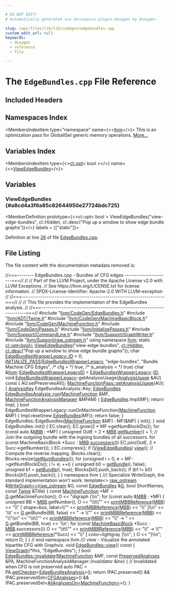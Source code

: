 ```yaml
---

# DO NOT EDIT!
# Automatically generated via docusaurus-plugin-doxygen by Doxygen.

slug: /api/files/lib/lib/codegen/edgebundles-cpp
custom_edit_url: null
keywords:
  - doxygen
  - reference
  - file

---
```





# The `EdgeBundles.cpp` File Reference

<DoxygenPage pluginConfig={pluginConfig}>



## Included Headers

<IncludesList>
<IncludesListItem
  filePath="llvm/CodeGen/EdgeBundles.h"
  permalink="/docs/api/files/include/include/llvm/include/llvm/codegen/edgebundles-h"
  isLocal="true" />
<IncludesListItem
  filePath="llvm/ADT/Twine.h"
  permalink="/docs/api/files/include/include/llvm/include/llvm/adt/twine-h"
  isLocal="true" />
<IncludesListItem
  filePath="llvm/CodeGen/MachineBasicBlock.h"
  permalink="/docs/api/files/include/include/llvm/include/llvm/codegen/machinebasicblock-h"
  isLocal="true" />
<IncludesListItem
  filePath="llvm/CodeGen/MachineFunction.h"
  permalink="/docs/api/files/include/include/llvm/include/llvm/codegen/machinefunction-h"
  isLocal="true" />
<IncludesListItem
  filePath="llvm/CodeGen/Passes.h"
  permalink="/docs/api/files/include/include/llvm/include/llvm/codegen/passes-h"
  isLocal="true" />
<IncludesListItem
  filePath="llvm/InitializePasses.h"
  permalink="/docs/api/files/include/include/llvm/initializepasses-h"
  isLocal="true" />
<IncludesListItem
  filePath="llvm/Support/CommandLine.h"
  permalink="/docs/api/files/include/include/llvm/include/llvm/support/commandline-h"
  isLocal="true" />
<IncludesListItem
  filePath="llvm/Support/GraphWriter.h"
  permalink="/docs/api/files/include/include/llvm/include/llvm/support/graphwriter-h"
  isLocal="true" />
<IncludesListItem
  filePath="llvm/Support/raw_ostream.h"
  permalink="/docs/api/files/include/include/llvm/include/llvm/support/raw-ostream-h"
  isLocal="true" />
</IncludesList>

## Namespaces Index

<MembersIndex>

<MembersIndexItem
  type="namespace"
  name={<><a href="/docs/api/namespaces/llvm">llvm</a></>}>
This is an optimization pass for GlobalISel generic memory operations. <a href="/docs/api/namespaces/llvm/#details">More...</a>
</MembersIndexItem>

</MembersIndex>

## Variables Index

<MembersIndex>

<MembersIndexItem
  type={<><a href="/docs/api/classes/llvm/cl/opt">cl::opt</a>&lt; bool &gt;</>}
  name={<><a href="#a8cd4a3f6a85c82644950e27724bdc725">ViewEdgeBundles</a></>}>
</MembersIndexItem>

</MembersIndex>


<SectionDefinition>

## Variables

### ViewEdgeBundles {#a8cd4a3f6a85c82644950e27724bdc725}

<MemberDefinition
  prototype={<>cl::opt&lt; bool &gt; ViewEdgeBundles(&quot;view-edge-bundles&quot;, cl::Hidden, cl::desc(&quot;Pop up a window to show edge bundle graphs&quot;))</>}
  labels = {["static"]}>

Definition at line <a href="#l00026">26</a> of file <a href="/docs/api/files/lib/lib/codegen/edgebundles-cpp">EdgeBundles.cpp</a>.
</MemberDefinition>

</SectionDefinition>

## File Listing

The file content with the documentation metadata removed is:

<ProgramListing>

<Link id="l00001" /><CodeLine lineNumber="1"><Highlight kind="comment">//===-------- EdgeBundles.cpp - Bundles of CFG edges ----------------------===//</Highlight><Highlight kind="normal"></Highlight></CodeLine>
<Link id="l00002" /><CodeLine lineNumber="2"><Highlight kind="normal"></Highlight><Highlight kind="comment">//</Highlight><Highlight kind="normal"></Highlight></CodeLine>
<Link id="l00003" /><CodeLine lineNumber="3"><Highlight kind="normal"></Highlight><Highlight kind="comment">// Part of the LLVM Project, under the Apache License v2.0 with LLVM Exceptions.</Highlight><Highlight kind="normal"></Highlight></CodeLine>
<Link id="l00004" /><CodeLine lineNumber="4"><Highlight kind="normal"></Highlight><Highlight kind="comment">// See https://llvm.org/LICENSE.txt for license information.</Highlight><Highlight kind="normal"></Highlight></CodeLine>
<Link id="l00005" /><CodeLine lineNumber="5"><Highlight kind="normal"></Highlight><Highlight kind="comment">// SPDX-License-Identifier: Apache-2.0 WITH LLVM-exception</Highlight><Highlight kind="normal"></Highlight></CodeLine>
<Link id="l00006" /><CodeLine lineNumber="6"><Highlight kind="normal"></Highlight><Highlight kind="comment">//</Highlight><Highlight kind="normal"></Highlight></CodeLine>
<Link id="l00007" /><CodeLine lineNumber="7"><Highlight kind="normal"></Highlight><Highlight kind="comment">//===----------------------------------------------------------------------===//</Highlight><Highlight kind="normal"></Highlight></CodeLine>
<Link id="l00008" /><CodeLine lineNumber="8"><Highlight kind="normal"></Highlight><Highlight kind="comment">//</Highlight><Highlight kind="normal"></Highlight></CodeLine>
<Link id="l00009" /><CodeLine lineNumber="9"><Highlight kind="normal"></Highlight><Highlight kind="comment">// This file provides the implementation of the EdgeBundles analysis.</Highlight><Highlight kind="normal"></Highlight></CodeLine>
<Link id="l00010" /><CodeLine lineNumber="10"><Highlight kind="normal"></Highlight><Highlight kind="comment">//</Highlight><Highlight kind="normal"></Highlight></CodeLine>
<Link id="l00011" /><CodeLine lineNumber="11"><Highlight kind="normal"></Highlight><Highlight kind="comment">//===----------------------------------------------------------------------===//</Highlight><Highlight kind="normal"></Highlight></CodeLine>
<Link id="l00012" /><CodeLine lineNumber="12"><Highlight kind="normal"></Highlight></CodeLine>
<Link id="l00013" /><CodeLine lineNumber="13"><Highlight kind="normal"></Highlight><Highlight kind="preprocessor">#include &quot;<a href="/docs/api/files/include/include/llvm/include/llvm/codegen/edgebundles-h">llvm/CodeGen/EdgeBundles.h</a>&quot;</Highlight><Highlight kind="normal"></Highlight></CodeLine>
<Link id="l00014" /><CodeLine lineNumber="14"><Highlight kind="normal"></Highlight><Highlight kind="preprocessor">#include &quot;<a href="/docs/api/files/include/include/llvm/include/llvm/adt/twine-h">llvm/ADT/Twine.h</a>&quot;</Highlight><Highlight kind="normal"></Highlight></CodeLine>
<Link id="l00015" /><CodeLine lineNumber="15"><Highlight kind="normal"></Highlight><Highlight kind="preprocessor">#include &quot;<a href="/docs/api/files/include/include/llvm/include/llvm/codegen/machinebasicblock-h">llvm/CodeGen/MachineBasicBlock.h</a>&quot;</Highlight><Highlight kind="normal"></Highlight></CodeLine>
<Link id="l00016" /><CodeLine lineNumber="16"><Highlight kind="normal"></Highlight><Highlight kind="preprocessor">#include &quot;<a href="/docs/api/files/include/include/llvm/include/llvm/codegen/machinefunction-h">llvm/CodeGen/MachineFunction.h</a>&quot;</Highlight><Highlight kind="normal"></Highlight></CodeLine>
<Link id="l00017" /><CodeLine lineNumber="17"><Highlight kind="normal"></Highlight><Highlight kind="preprocessor">#include &quot;<a href="/docs/api/files/include/include/llvm/include/llvm/codegen/passes-h">llvm/CodeGen/Passes.h</a>&quot;</Highlight><Highlight kind="normal"></Highlight></CodeLine>
<Link id="l00018" /><CodeLine lineNumber="18"><Highlight kind="normal"></Highlight><Highlight kind="preprocessor">#include &quot;<a href="/docs/api/files/include/include/llvm/initializepasses-h">llvm/InitializePasses.h</a>&quot;</Highlight><Highlight kind="normal"></Highlight></CodeLine>
<Link id="l00019" /><CodeLine lineNumber="19"><Highlight kind="normal"></Highlight><Highlight kind="preprocessor">#include &quot;<a href="/docs/api/files/include/include/llvm/include/llvm/support/commandline-h">llvm/Support/CommandLine.h</a>&quot;</Highlight><Highlight kind="normal"></Highlight></CodeLine>
<Link id="l00020" /><CodeLine lineNumber="20"><Highlight kind="normal"></Highlight><Highlight kind="preprocessor">#include &quot;<a href="/docs/api/files/include/include/llvm/include/llvm/support/graphwriter-h">llvm/Support/GraphWriter.h</a>&quot;</Highlight><Highlight kind="normal"></Highlight></CodeLine>
<Link id="l00021" /><CodeLine lineNumber="21"><Highlight kind="normal"></Highlight><Highlight kind="preprocessor">#include &quot;<a href="/docs/api/files/include/include/llvm/include/llvm/support/raw-ostream-h">llvm/Support/raw&#95;ostream.h</a>&quot;</Highlight><Highlight kind="normal"></Highlight></CodeLine>
<Link id="l00022" /><CodeLine lineNumber="22"><Highlight kind="normal"></Highlight></CodeLine>
<Link id="l00023" /><CodeLine lineNumber="23"><Highlight kind="normal"></Highlight><Highlight kind="keyword">using namespace </Highlight><Highlight kind="normal"><a href="/docs/api/namespaces/llvm">llvm</a>;</Highlight></CodeLine>
<Link id="l00024" /><CodeLine lineNumber="24"><Highlight kind="normal"></Highlight></CodeLine>
<Link id="l00025" /><CodeLine lineNumber="25"><Highlight kind="normal"></Highlight><Highlight kind="keyword">static</Highlight><Highlight kind="normal"> <a href="/docs/api/classes/llvm/cl/opt">cl::opt&lt;bool&gt;</a></Highlight></CodeLine>
<Link id="l00026" /><CodeLine lineNumber="26" lineLink="#a8cd4a3f6a85c82644950e27724bdc725"><Highlight kind="normal"><a href="#a8cd4a3f6a85c82644950e27724bdc725">ViewEdgeBundles</a>(</Highlight><Highlight kind="stringliteral">&quot;view-edge-bundles&quot;</Highlight><Highlight kind="normal">, <a href="/docs/api/namespaces/llvm/cl/#a68075925a54790e71ca790e1d4f21a40a263ac008d8d31f13ce460395fc4cf7e6">cl::Hidden</a>,</Highlight></CodeLine>
<Link id="l00027" /><CodeLine lineNumber="27"><Highlight kind="normal">                <a href="/docs/api/structs/llvm/cl/desc">cl::desc</a>(</Highlight><Highlight kind="stringliteral">&quot;Pop up a window to show edge bundle graphs&quot;</Highlight><Highlight kind="normal">));</Highlight></CodeLine>
<Link id="l00028" /><CodeLine lineNumber="28"><Highlight kind="normal"></Highlight></CodeLine>
<Link id="l00029" /><CodeLine lineNumber="29"><Highlight kind="normal"></Highlight><Highlight kind="keywordtype">char</Highlight><Highlight kind="normal"> <a href="/docs/api/classes/llvm/edgebundleswrapperlegacy/#a3b9231e6c7580d7a34dbb238623163d7">EdgeBundlesWrapperLegacy::ID</a> = 0;</Highlight></CodeLine>
<Link id="l00030" /><CodeLine lineNumber="30"><Highlight kind="normal"></Highlight></CodeLine>
<Link id="l00031" /><CodeLine lineNumber="31"><Highlight kind="normal"><a href="/docs/api/files/include/include/llvm/passsupport-h/#af807c9595d50b45c0008924c4679c85c">INITIALIZE&#95;PASS</a>(<a href="/docs/api/classes/llvm/edgebundleswrapperlegacy">EdgeBundlesWrapperLegacy</a>, </Highlight><Highlight kind="stringliteral">&quot;edge-bundles&quot;</Highlight><Highlight kind="normal">,</Highlight></CodeLine>
<Link id="l00032" /><CodeLine lineNumber="32"><Highlight kind="normal">                </Highlight><Highlight kind="stringliteral">&quot;Bundle Machine CFG Edges&quot;</Highlight><Highlight kind="normal">,</Highlight></CodeLine>
<Link id="l00033" /><CodeLine lineNumber="33"><Highlight kind="normal">                </Highlight><Highlight kind="comment">/&#42; cfg = &#42;/</Highlight><Highlight kind="normal"> </Highlight><Highlight kind="keyword">true</Highlight><Highlight kind="normal">, </Highlight><Highlight kind="comment">/&#42; is&#95;analysis = &#42;/</Highlight><Highlight kind="normal"> </Highlight><Highlight kind="keyword">true</Highlight><Highlight kind="normal">)</Highlight></CodeLine>
<Link id="l00034" /><CodeLine lineNumber="34"><Highlight kind="normal"></Highlight></CodeLine>
<Link id="l00035" /><CodeLine lineNumber="35"><Highlight kind="normal">char &amp;<a href="/docs/api/namespaces/llvm">llvm</a>::<a href="/docs/api/namespaces/llvm/#ae91d757fa0fbbd1cec23be9766ac0102">EdgeBundlesWrapperLegacyID</a> = <a href="/docs/api/classes/llvm/edgebundleswrapperlegacy">EdgeBundlesWrapperLegacy</a>::<a href="/docs/api/namespaces/llvm/callingconv/#abdf8cf606905c10634e831390981b0ed">ID</a>;</Highlight></CodeLine>
<Link id="l00036" /><CodeLine lineNumber="36"><Highlight kind="normal"></Highlight></CodeLine>
<Link id="l00037" /><CodeLine lineNumber="37"><Highlight kind="normal"></Highlight><Highlight kind="keywordtype">void</Highlight><Highlight kind="normal"> <a href="/docs/api/classes/llvm/edgebundleswrapperlegacy">EdgeBundlesWrapperLegacy</a>::getAnalysisUsage(<a href="/docs/api/classes/llvm/analysisusage">AnalysisUsage</a> &amp;AU)</Highlight><Highlight kind="keyword"> const </Highlight><Highlight kind="normal">&#123;</Highlight></CodeLine>
<Link id="l00038" /><CodeLine lineNumber="38"><Highlight kind="normal">  AU.setPreservesAll();</Highlight></CodeLine>
<Link id="l00039" /><CodeLine lineNumber="39"><Highlight kind="normal">  <a href="/docs/api/classes/llvm/machinefunctionpass/#a864fd57b4304ef933b3281d0ef85a88e">MachineFunctionPass::getAnalysisUsage</a>(AU);</Highlight></CodeLine>
<Link id="l00040" /><CodeLine lineNumber="40"><Highlight kind="normal">&#125;</Highlight></CodeLine>
<Link id="l00041" /><CodeLine lineNumber="41"><Highlight kind="normal"></Highlight></CodeLine>
<Link id="l00042" /><CodeLine lineNumber="42"><Highlight kind="normal"><a href="/docs/api/structs/llvm/analysiskey">AnalysisKey</a> EdgeBundlesAnalysis::Key;</Highlight></CodeLine>
<Link id="l00043" /><CodeLine lineNumber="43"><Highlight kind="normal"></Highlight></CodeLine>
<Link id="l00044" /><CodeLine lineNumber="44" lineLink="/docs/api/classes/llvm/edgebundlesanalysis/#a4c1d8421d2803cefee622646f58ce93c"><Highlight kind="normal"><a href="/docs/api/classes/llvm/edgebundles">EdgeBundles</a> <a href="/docs/api/classes/llvm/edgebundlesanalysis/#a4c1d8421d2803cefee622646f58ce93c">EdgeBundlesAnalysis::run</a>(<a href="/docs/api/classes/llvm/machinefunction">MachineFunction</a> &amp;MF,</Highlight></CodeLine>
<Link id="l00045" /><CodeLine lineNumber="45"><Highlight kind="normal">                                     <a href="/docs/api/namespaces/llvm/#a064825a8817522ca733ac413a7122d36">MachineFunctionAnalysisManager</a> &amp;MFAM) &#123;</Highlight></CodeLine>
<Link id="l00046" /><CodeLine lineNumber="46"><Highlight kind="normal">  <a href="/docs/api/classes/llvm/edgebundles">EdgeBundles</a> Impl(MF);</Highlight></CodeLine>
<Link id="l00047" /><CodeLine lineNumber="47"><Highlight kind="normal">  </Highlight><Highlight kind="keywordflow">return</Highlight><Highlight kind="normal"> Impl;</Highlight></CodeLine>
<Link id="l00048" /><CodeLine lineNumber="48"><Highlight kind="normal">&#125;</Highlight></CodeLine>
<Link id="l00049" /><CodeLine lineNumber="49"><Highlight kind="normal"></Highlight></CodeLine>
<Link id="l00050" /><CodeLine lineNumber="50"><Highlight kind="normal"></Highlight><Highlight kind="keywordtype">bool</Highlight><Highlight kind="normal"> EdgeBundlesWrapperLegacy::runOnMachineFunction(<a href="/docs/api/classes/llvm/machinefunction">MachineFunction</a> &amp;MF) &#123;</Highlight></CodeLine>
<Link id="l00051" /><CodeLine lineNumber="51"><Highlight kind="normal">  Impl.reset(</Highlight><Highlight kind="keyword">new</Highlight><Highlight kind="normal"> <a href="/docs/api/classes/llvm/edgebundles">EdgeBundles</a>(MF));</Highlight></CodeLine>
<Link id="l00052" /><CodeLine lineNumber="52"><Highlight kind="normal">  </Highlight><Highlight kind="keywordflow">return</Highlight><Highlight kind="normal"> </Highlight><Highlight kind="keyword">false</Highlight><Highlight kind="normal">;</Highlight></CodeLine>
<Link id="l00053" /><CodeLine lineNumber="53"><Highlight kind="normal">&#125;</Highlight></CodeLine>
<Link id="l00054" /><CodeLine lineNumber="54"><Highlight kind="normal"></Highlight></CodeLine>
<Link id="l00055" /><CodeLine lineNumber="55"><Highlight kind="normal">EdgeBundles::EdgeBundles(<a href="/docs/api/classes/llvm/machinefunction">MachineFunction</a> &amp;MF) : MF(&amp;MF) &#123; init(); &#125;</Highlight></CodeLine>
<Link id="l00056" /><CodeLine lineNumber="56"><Highlight kind="normal"></Highlight></CodeLine>
<Link id="l00057" /><CodeLine lineNumber="57"><Highlight kind="normal"></Highlight><Highlight kind="keywordtype">void</Highlight><Highlight kind="normal"> EdgeBundles::init() &#123;</Highlight></CodeLine>
<Link id="l00058" /><CodeLine lineNumber="58"><Highlight kind="normal">  EC.clear();</Highlight></CodeLine>
<Link id="l00059" /><CodeLine lineNumber="59"><Highlight kind="normal">  EC.grow(2 &#42; MF-&gt;getNumBlockIDs());</Highlight></CodeLine>
<Link id="l00060" /><CodeLine lineNumber="60"><Highlight kind="normal"></Highlight></CodeLine>
<Link id="l00061" /><CodeLine lineNumber="61"><Highlight kind="normal">  </Highlight><Highlight kind="keywordflow">for</Highlight><Highlight kind="normal"> (</Highlight><Highlight kind="keyword">const</Highlight><Highlight kind="normal"> </Highlight><Highlight kind="keyword">auto</Highlight><Highlight kind="normal"> &amp;<a href="/docs/api/files/lib/lib/target/lib/target/arm/armslshardening-cpp/#a5958512eae2979bd2eb383977996a600">MBB</a> : &#42;MF) &#123;</Highlight></CodeLine>
<Link id="l00062" /><CodeLine lineNumber="62"><Highlight kind="normal">    </Highlight><Highlight kind="keywordtype">unsigned</Highlight><Highlight kind="normal"> OutE = 2 &#42; <a href="/docs/api/files/lib/lib/target/lib/target/arm/armslshardening-cpp/#a5958512eae2979bd2eb383977996a600">MBB</a>.<a href="/docs/api/classes/llvm/machinebasicblock/#a3aa22d521bd6a7e6b9f35545dc7b0f1e">getNumber</a>() + 1;</Highlight></CodeLine>
<Link id="l00063" /><CodeLine lineNumber="63"><Highlight kind="normal">    </Highlight><Highlight kind="comment">// Join the outgoing bundle with the ingoing bundles of all successors.</Highlight><Highlight kind="normal"></Highlight></CodeLine>
<Link id="l00064" /><CodeLine lineNumber="64"><Highlight kind="normal">    </Highlight><Highlight kind="keywordflow">for</Highlight><Highlight kind="normal"> (</Highlight><Highlight kind="keyword">const</Highlight><Highlight kind="normal"> MachineBasicBlock &#42;Succ : <a href="/docs/api/files/lib/lib/target/lib/target/arm/armslshardening-cpp/#a5958512eae2979bd2eb383977996a600">MBB</a>.<a href="/docs/api/classes/llvm/machinebasicblock/#ad88ff1529541fb4e243cc8ed90b11131">successors</a>())</Highlight></CodeLine>
<Link id="l00065" /><CodeLine lineNumber="65"><Highlight kind="normal">      EC.join(OutE, 2 &#42; Succ-&gt;getNumber());</Highlight></CodeLine>
<Link id="l00066" /><CodeLine lineNumber="66"><Highlight kind="normal">  &#125;</Highlight></CodeLine>
<Link id="l00067" /><CodeLine lineNumber="67"><Highlight kind="normal">  EC.compress();</Highlight></CodeLine>
<Link id="l00068" /><CodeLine lineNumber="68"><Highlight kind="normal">  </Highlight><Highlight kind="keywordflow">if</Highlight><Highlight kind="normal"> (<a href="#a8cd4a3f6a85c82644950e27724bdc725">ViewEdgeBundles</a>)</Highlight></CodeLine>
<Link id="l00069" /><CodeLine lineNumber="69"><Highlight kind="normal">    <a href="/docs/api/classes/llvm/edgebundles/#a9b9e5d1516e1802319ee59a46cc3dac7">view</a>();</Highlight></CodeLine>
<Link id="l00070" /><CodeLine lineNumber="70"><Highlight kind="normal"></Highlight></CodeLine>
<Link id="l00071" /><CodeLine lineNumber="71"><Highlight kind="normal">  </Highlight><Highlight kind="comment">// Compute the reverse mapping.</Highlight><Highlight kind="normal"></Highlight></CodeLine>
<Link id="l00072" /><CodeLine lineNumber="72"><Highlight kind="normal">  Blocks.clear();</Highlight></CodeLine>
<Link id="l00073" /><CodeLine lineNumber="73"><Highlight kind="normal">  Blocks.resize(<a href="/docs/api/classes/llvm/edgebundles/#a9622c5f8f20875b7770001a92a4bb32f">getNumBundles</a>());</Highlight></CodeLine>
<Link id="l00074" /><CodeLine lineNumber="74"><Highlight kind="normal"></Highlight></CodeLine>
<Link id="l00075" /><CodeLine lineNumber="75"><Highlight kind="normal">  </Highlight><Highlight kind="keywordflow">for</Highlight><Highlight kind="normal"> (</Highlight><Highlight kind="keywordtype">unsigned</Highlight><Highlight kind="normal"> i = 0, e = MF-&gt;getNumBlockIDs(); i != e; ++i) &#123;</Highlight></CodeLine>
<Link id="l00076" /><CodeLine lineNumber="76"><Highlight kind="normal">    </Highlight><Highlight kind="keywordtype">unsigned</Highlight><Highlight kind="normal"> b0 = <a href="/docs/api/classes/llvm/edgebundles/#a82ab46612904a1a2bbacf62facbfc306">getBundle</a>(i, </Highlight><Highlight kind="keyword">false</Highlight><Highlight kind="normal">);</Highlight></CodeLine>
<Link id="l00077" /><CodeLine lineNumber="77"><Highlight kind="normal">    </Highlight><Highlight kind="keywordtype">unsigned</Highlight><Highlight kind="normal"> b1 = <a href="/docs/api/classes/llvm/edgebundles/#a82ab46612904a1a2bbacf62facbfc306">getBundle</a>(i, </Highlight><Highlight kind="keyword">true</Highlight><Highlight kind="normal">);</Highlight></CodeLine>
<Link id="l00078" /><CodeLine lineNumber="78"><Highlight kind="normal">    Blocks&#91;b0&#93;.push&#95;back(i);</Highlight></CodeLine>
<Link id="l00079" /><CodeLine lineNumber="79"><Highlight kind="normal">    </Highlight><Highlight kind="keywordflow">if</Highlight><Highlight kind="normal"> (b1 != b0)</Highlight></CodeLine>
<Link id="l00080" /><CodeLine lineNumber="80"><Highlight kind="normal">      Blocks&#91;b1&#93;.push&#95;back(i);</Highlight></CodeLine>
<Link id="l00081" /><CodeLine lineNumber="81"><Highlight kind="normal">  &#125;</Highlight></CodeLine>
<Link id="l00082" /><CodeLine lineNumber="82"><Highlight kind="normal">&#125;</Highlight></CodeLine>
<Link id="l00083" /><CodeLine lineNumber="83"><Highlight kind="normal"></Highlight></CodeLine>
<Link id="l00084" /><CodeLine lineNumber="84"><Highlight kind="normal"></Highlight><Highlight kind="keyword">namespace </Highlight><Highlight kind="normal">llvm &#123;</Highlight></CodeLine>
<Link id="l00085" /><CodeLine lineNumber="85"><Highlight kind="normal"></Highlight><Highlight kind="comment"></Highlight></CodeLine>
<Link id="l00086" /><CodeLine lineNumber="86"><Highlight kind="comment">/// Specialize WriteGraph, the standard implementation won&#39;t work.</Highlight><Highlight kind="normal"></Highlight></CodeLine>
<Link id="l00087" /><CodeLine lineNumber="87"><Highlight kind="normal"></Highlight><Highlight kind="keyword">template</Highlight><Highlight kind="normal">&lt;&gt;</Highlight></CodeLine>
<Link id="l00088" /><CodeLine lineNumber="88" lineLink="/docs/api/namespaces/llvm/#afac26e8512fe634bf04ce2c48e37d5c8"><Highlight kind="normal"><a href="/docs/api/classes/llvm/raw-ostream">raw&#95;ostream</a> &amp;<a href="/docs/api/namespaces/llvm/#a45fc498e695e5b2061ab5e6ec8e604a1">WriteGraph&lt;&gt;</a>(<a href="/docs/api/classes/llvm/raw-ostream">raw&#95;ostream</a> &amp;O, </Highlight><Highlight kind="keyword">const</Highlight><Highlight kind="normal"> <a href="/docs/api/classes/llvm/edgebundles">EdgeBundles</a> &amp;<a href="/docs/api/files/lib/lib/support/md5-cpp/#ad96b7cf3182ce2ba85e5a7a93b12c441">G</a>,</Highlight></CodeLine>
<Link id="l00089" /><CodeLine lineNumber="89"><Highlight kind="normal">                          </Highlight><Highlight kind="keywordtype">bool</Highlight><Highlight kind="normal"> ShortNames,</Highlight></CodeLine>
<Link id="l00090" /><CodeLine lineNumber="90"><Highlight kind="normal">                          </Highlight><Highlight kind="keyword">const</Highlight><Highlight kind="normal"> <a href="/docs/api/classes/llvm/twine">Twine</a> &amp;Title) &#123;</Highlight></CodeLine>
<Link id="l00091" /><CodeLine lineNumber="91"><Highlight kind="normal">  </Highlight><Highlight kind="keyword">const</Highlight><Highlight kind="normal"> <a href="/docs/api/classes/llvm/machinefunction">MachineFunction</a> &#42;MF = <a href="/docs/api/files/lib/lib/support/md5-cpp/#ad96b7cf3182ce2ba85e5a7a93b12c441">G</a>.getMachineFunction();</Highlight></CodeLine>
<Link id="l00092" /><CodeLine lineNumber="92"><Highlight kind="normal"></Highlight></CodeLine>
<Link id="l00093" /><CodeLine lineNumber="93"><Highlight kind="normal">  O &lt;&lt; </Highlight><Highlight kind="stringliteral">&quot;digraph &#123;\\n&quot;</Highlight><Highlight kind="normal">;</Highlight></CodeLine>
<Link id="l00094" /><CodeLine lineNumber="94"><Highlight kind="normal">  </Highlight><Highlight kind="keywordflow">for</Highlight><Highlight kind="normal"> (</Highlight><Highlight kind="keyword">const</Highlight><Highlight kind="normal"> </Highlight><Highlight kind="keyword">auto</Highlight><Highlight kind="normal"> &amp;<a href="/docs/api/files/lib/lib/target/lib/target/arm/armslshardening-cpp/#a5958512eae2979bd2eb383977996a600">MBB</a> : &#42;MF) &#123;</Highlight></CodeLine>
<Link id="l00095" /><CodeLine lineNumber="95"><Highlight kind="normal">    </Highlight><Highlight kind="keywordtype">unsigned</Highlight><Highlight kind="normal"> BB = <a href="/docs/api/files/lib/lib/target/lib/target/arm/armslshardening-cpp/#a5958512eae2979bd2eb383977996a600">MBB</a>.getNumber();</Highlight></CodeLine>
<Link id="l00096" /><CodeLine lineNumber="96"><Highlight kind="normal">    O &lt;&lt; </Highlight><Highlight kind="stringliteral">&quot;\\t\\&quot;&quot;</Highlight><Highlight kind="normal"> &lt;&lt; <a href="/docs/api/namespaces/llvm/#af7881286e3ea4d7f1c4a63c87c132dac">printMBBReference</a>(<a href="/docs/api/files/lib/lib/target/lib/target/arm/armslshardening-cpp/#a5958512eae2979bd2eb383977996a600">MBB</a>) &lt;&lt; </Highlight><Highlight kind="stringliteral">&quot;\\&quot; &#91; shape=box, label=\\&quot;&quot;</Highlight><Highlight kind="normal"></Highlight></CodeLine>
<Link id="l00097" /><CodeLine lineNumber="97"><Highlight kind="normal">      &lt;&lt; <a href="/docs/api/namespaces/llvm/#af7881286e3ea4d7f1c4a63c87c132dac">printMBBReference</a>(<a href="/docs/api/files/lib/lib/target/lib/target/arm/armslshardening-cpp/#a5958512eae2979bd2eb383977996a600">MBB</a>) &lt;&lt; </Highlight><Highlight kind="stringliteral">&quot;\\&quot; &#93;\\n&quot;</Highlight><Highlight kind="normal"></Highlight></CodeLine>
<Link id="l00098" /><CodeLine lineNumber="98"><Highlight kind="normal">      &lt;&lt; </Highlight><Highlight kind="charliteral">&#39;\\t&#39;</Highlight><Highlight kind="normal"> &lt;&lt; <a href="/docs/api/files/lib/lib/support/md5-cpp/#ad96b7cf3182ce2ba85e5a7a93b12c441">G</a>.getBundle(BB, </Highlight><Highlight kind="keyword">false</Highlight><Highlight kind="normal">) &lt;&lt; </Highlight><Highlight kind="stringliteral">&quot; -&gt; \\&quot;&quot;</Highlight><Highlight kind="normal"> &lt;&lt; <a href="/docs/api/namespaces/llvm/#af7881286e3ea4d7f1c4a63c87c132dac">printMBBReference</a>(<a href="/docs/api/files/lib/lib/target/lib/target/arm/armslshardening-cpp/#a5958512eae2979bd2eb383977996a600">MBB</a>)</Highlight></CodeLine>
<Link id="l00099" /><CodeLine lineNumber="99"><Highlight kind="normal">      &lt;&lt; </Highlight><Highlight kind="stringliteral">&quot;\\&quot;\\n&quot;</Highlight><Highlight kind="normal"></Highlight></CodeLine>
<Link id="l00100" /><CodeLine lineNumber="100"><Highlight kind="normal">      &lt;&lt; </Highlight><Highlight kind="stringliteral">&quot;\\t\\&quot;&quot;</Highlight><Highlight kind="normal"> &lt;&lt; <a href="/docs/api/namespaces/llvm/#af7881286e3ea4d7f1c4a63c87c132dac">printMBBReference</a>(<a href="/docs/api/files/lib/lib/target/lib/target/arm/armslshardening-cpp/#a5958512eae2979bd2eb383977996a600">MBB</a>) &lt;&lt; </Highlight><Highlight kind="stringliteral">&quot;\\&quot; -&gt; &quot;</Highlight><Highlight kind="normal"> &lt;&lt; <a href="/docs/api/files/lib/lib/support/md5-cpp/#ad96b7cf3182ce2ba85e5a7a93b12c441">G</a>.getBundle(BB, </Highlight><Highlight kind="keyword">true</Highlight><Highlight kind="normal">)</Highlight></CodeLine>
<Link id="l00101" /><CodeLine lineNumber="101"><Highlight kind="normal">      &lt;&lt; </Highlight><Highlight kind="charliteral">&#39;\\n&#39;</Highlight><Highlight kind="normal">;</Highlight></CodeLine>
<Link id="l00102" /><CodeLine lineNumber="102"><Highlight kind="normal">    </Highlight><Highlight kind="keywordflow">for</Highlight><Highlight kind="normal"> (</Highlight><Highlight kind="keyword">const</Highlight><Highlight kind="normal"> <a href="/docs/api/classes/llvm/machinebasicblock">MachineBasicBlock</a> &#42;Succ : <a href="/docs/api/files/lib/lib/target/lib/target/arm/armslshardening-cpp/#a5958512eae2979bd2eb383977996a600">MBB</a>.successors())</Highlight></CodeLine>
<Link id="l00103" /><CodeLine lineNumber="103"><Highlight kind="normal">      O &lt;&lt; </Highlight><Highlight kind="stringliteral">&quot;\\t\\&quot;&quot;</Highlight><Highlight kind="normal"> &lt;&lt; <a href="/docs/api/namespaces/llvm/#af7881286e3ea4d7f1c4a63c87c132dac">printMBBReference</a>(<a href="/docs/api/files/lib/lib/target/lib/target/arm/armslshardening-cpp/#a5958512eae2979bd2eb383977996a600">MBB</a>) &lt;&lt; </Highlight><Highlight kind="stringliteral">&quot;\\&quot; -&gt; \\&quot;&quot;</Highlight><Highlight kind="normal"></Highlight></CodeLine>
<Link id="l00104" /><CodeLine lineNumber="104"><Highlight kind="normal">        &lt;&lt; <a href="/docs/api/namespaces/llvm/#af7881286e3ea4d7f1c4a63c87c132dac">printMBBReference</a>(&#42;Succ) &lt;&lt; </Highlight><Highlight kind="stringliteral">&quot;\\&quot; &#91; color=lightgray &#93;\\n&quot;</Highlight><Highlight kind="normal">;</Highlight></CodeLine>
<Link id="l00105" /><CodeLine lineNumber="105"><Highlight kind="normal">  &#125;</Highlight></CodeLine>
<Link id="l00106" /><CodeLine lineNumber="106"><Highlight kind="normal">  O &lt;&lt; </Highlight><Highlight kind="stringliteral">&quot;&#125;\\n&quot;</Highlight><Highlight kind="normal">;</Highlight></CodeLine>
<Link id="l00107" /><CodeLine lineNumber="107"><Highlight kind="normal">  </Highlight><Highlight kind="keywordflow">return</Highlight><Highlight kind="normal"> O;</Highlight></CodeLine>
<Link id="l00108" /><CodeLine lineNumber="108"><Highlight kind="normal">&#125;</Highlight></CodeLine>
<Link id="l00109" /><CodeLine lineNumber="109"><Highlight kind="normal"></Highlight></CodeLine>
<Link id="l00110" /><CodeLine lineNumber="110"><Highlight kind="normal">&#125; </Highlight><Highlight kind="comment">// end namespace llvm</Highlight><Highlight kind="normal"></Highlight></CodeLine>
<Link id="l00111" /><CodeLine lineNumber="111"><Highlight kind="normal"></Highlight><Highlight kind="comment"></Highlight></CodeLine>
<Link id="l00112" /><CodeLine lineNumber="112"><Highlight kind="comment">/// view - Visualize the annotated bipartite CFG with Graphviz.</Highlight><Highlight kind="normal"></Highlight></CodeLine>
<Link id="l00113" /><CodeLine lineNumber="113" lineLink="/docs/api/classes/llvm/edgebundles/#a9b9e5d1516e1802319ee59a46cc3dac7"><Highlight kind="normal"></Highlight><Highlight kind="keywordtype">void</Highlight><Highlight kind="normal"> <a href="/docs/api/classes/llvm/edgebundles/#a9b9e5d1516e1802319ee59a46cc3dac7">EdgeBundles::view</a>()</Highlight><Highlight kind="keyword"> const </Highlight><Highlight kind="normal">&#123;</Highlight></CodeLine>
<Link id="l00114" /><CodeLine lineNumber="114"><Highlight kind="normal">  <a href="/docs/api/namespaces/llvm/#ab8635363d4287c93f64c55ad5567fcf0">ViewGraph</a>(&#42;</Highlight><Highlight kind="keyword">this</Highlight><Highlight kind="normal">, </Highlight><Highlight kind="stringliteral">&quot;EdgeBundles&quot;</Highlight><Highlight kind="normal">);</Highlight></CodeLine>
<Link id="l00115" /><CodeLine lineNumber="115"><Highlight kind="normal">&#125;</Highlight></CodeLine>
<Link id="l00116" /><CodeLine lineNumber="116"><Highlight kind="normal"></Highlight></CodeLine>
<Link id="l00117" /><CodeLine lineNumber="117" lineLink="/docs/api/classes/llvm/edgebundles/#a57ef483dd270cd42f2078099e172b0bd"><Highlight kind="normal"></Highlight><Highlight kind="keywordtype">bool</Highlight><Highlight kind="normal"> <a href="/docs/api/classes/llvm/edgebundles/#a57ef483dd270cd42f2078099e172b0bd">EdgeBundles::invalidate</a>(<a href="/docs/api/classes/llvm/machinefunction">MachineFunction</a> &amp;MF, </Highlight><Highlight kind="keyword">const</Highlight><Highlight kind="normal"> <a href="/docs/api/classes/llvm/preservedanalyses">PreservedAnalyses</a> &amp;PA,</Highlight></CodeLine>
<Link id="l00118" /><CodeLine lineNumber="118"><Highlight kind="normal">                             MachineFunctionAnalysisManager::Invalidator &amp;Inv) &#123;</Highlight></CodeLine>
<Link id="l00119" /><CodeLine lineNumber="119"><Highlight kind="normal">  </Highlight><Highlight kind="comment">// Invalidated when CFG is not preserved</Highlight><Highlight kind="normal"></Highlight></CodeLine>
<Link id="l00120" /><CodeLine lineNumber="120"><Highlight kind="normal">  </Highlight><Highlight kind="keyword">auto</Highlight><Highlight kind="normal"> PAC = PA.<a href="/docs/api/classes/llvm/preservedanalyses/#aa7a1b769f9c57010cc41d9c3bb9d39c6">getChecker</a>&lt;<a href="/docs/api/classes/llvm/edgebundles/#af134d2edb87e8cdee7e9747c3250c809">EdgeBundlesAnalysis</a>&gt;();</Highlight></CodeLine>
<Link id="l00121" /><CodeLine lineNumber="121"><Highlight kind="normal">  </Highlight><Highlight kind="keywordflow">return</Highlight><Highlight kind="normal"> !PAC.preserved() &amp;&amp; !PAC.preservedSet&lt;<a href="/docs/api/classes/llvm/cfganalyses">CFGAnalyses</a>&gt;() &amp;&amp;</Highlight></CodeLine>
<Link id="l00122" /><CodeLine lineNumber="122"><Highlight kind="normal">         !PAC.preservedSet&lt;<a href="/docs/api/classes/llvm/allanalyseson">AllAnalysesOn&lt;MachineFunction&gt;</a>&gt;();</Highlight></CodeLine>
<Link id="l00123" /><CodeLine lineNumber="123"><Highlight kind="normal">&#125;</Highlight></CodeLine>

</ProgramListing>


</DoxygenPage>
